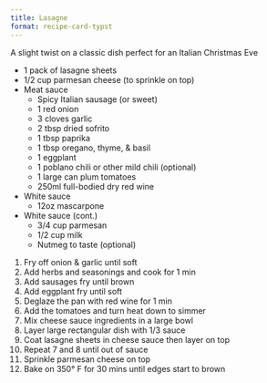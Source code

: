```yaml
---
title: Lasagne
format: recipe-card-typst
---
```


`#line(length: 75%)`{=typst}

A slight twist on a classic dish perfect for an Italian Christmas Eve

`#text(1.5em)[#underline[Ingredients]]`{=typst}

- 1 pack of lasagne sheets
- 1/2 cup parmesan cheese (to sprinkle on top)
- Meat sauce
  - Spicy Italian sausage (or sweet)
  - 1 red onion
  - 3 cloves garlic
  - 2 tbsp dried sofrito
  - 1 tbsp paprika
  - 1 tbsp oregano, thyme, & basil
  - 1 eggplant
  - 1 poblano chili or other mild chili (optional)
  - 1 large can plum tomatoes
  - 250ml full-bodied dry red wine
- White sauce
  - 12oz mascarpone
```{=typst}
#block(inset: 0.25em)[
      #text(weight: "bold", size: 2em)[Lasagne (cont.)]
    ]
#line(length: 75%)
```
- White sauce (cont.)  
  - 3/4 cup parmesan
  - 1/2 cup milk
  - Nutmeg to taste (optional)




`#text(1.5em)[#underline[Directions]]`{=typst}

1. Fry off onion & garlic until soft
2. Add herbs and seasonings and cook for 1 min
3. Add sausages fry until brown
4. Add eggplant fry until soft
5. Deglaze the pan with red wine for 1 min
6. Add the tomatoes and turn heat down to simmer
7. Mix cheese sauce ingredients in a large bowl
8. Layer large rectangular dish with 1/3 sauce
9. Coat lasagne sheets in cheese sauce then layer on top
10. Repeat 7 and 8 until out of sauce
11. Sprinkle parmesan cheese on top
12. Bake on 350&deg; F for 30 mins until edges start to brown

